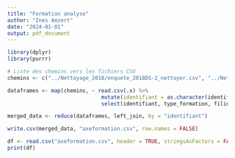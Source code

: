 ```yaml
---
title: "Formation analyse"
author: "Ines Amzert"
date: "2024-01-01"
output: pdf_document
---
```


```r
library(dplyr)
library(purrr)

# Liste des chemins vers les fichiers CSV
chemins <- c("../Nettoyage_2018/enquete_2018DS-2_nettoyer.csv", "../Nettoyage_2019/2019.csv", "../Nettoyage_2020/enquete_2020DS_nettoyer.csv", "../Nettoyage_2021/enquete_2021DS-2_nettoyer.csv", "../Nettoyage_2022/enquete_2022DS-2_nettoyer.csv", "../Nettoyage2023/enquete_2023DS-2_NR2.csv")

dataframes <- map(chemins, ~ read.csv(.x) %>%
                              mutate(identifiant = as.character(identifiant)) %>%
                              select(identifiant, type_formation, filiere, date_diplome, emploi_formation, satisfaction_formation, alternance, recommandation_polytech, ig_avantage_double_competence, remuneration_annuelle_brute, prime, remuneration_prime))

merged_data <- reduce(dataframes, left_join, by = "identifiant")

write.csv(merged_data, "axeformation.csv", row.names = FALSE)

df <- read.csv("axeformation.csv", header = TRUE, stringsAsFactors = FALSE)
print(df)


```

